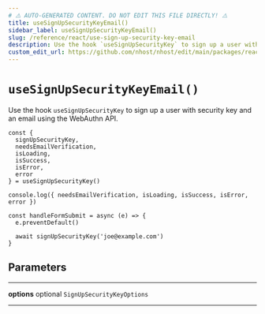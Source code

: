 ```yaml
---
# ⚠️ AUTO-GENERATED CONTENT. DO NOT EDIT THIS FILE DIRECTLY! ⚠️
title: useSignUpSecurityKeyEmail()
sidebar_label: useSignUpSecurityKeyEmail()
slug: /reference/react/use-sign-up-security-key-email
description: Use the hook `useSignUpSecurityKey` to sign up a user with security key and an email using the WebAuthn API.
custom_edit_url: https://github.com/nhost/nhost/edit/main/packages/react/src/useSignUpSecurityKeyEmail.ts#L43
---
```


# `useSignUpSecurityKeyEmail()`

Use the hook `useSignUpSecurityKey` to sign up a user with security key and an email using the WebAuthn API.

```tsx
const {
  signUpSecurityKey,
  needsEmailVerification,
  isLoading,
  isSuccess,
  isError,
  error
} = useSignUpSecurityKey()

console.log({ needsEmailVerification, isLoading, isSuccess, isError, error })

const handleFormSubmit = async (e) => {
  e.preventDefault()

  await signUpSecurityKey('joe@example.com')
}
```

## Parameters

---

**<span className="parameter-name">options</span>** <span className="optional-status">optional</span> `SignUpSecurityKeyOptions`

---
